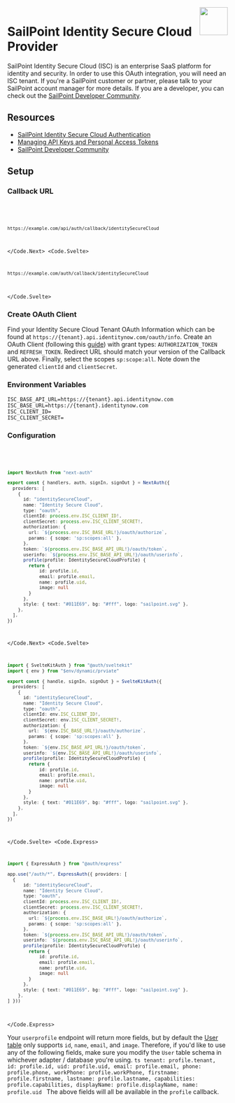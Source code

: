 
<img align="right" src="/img/providers/sailpoint.svg" height="64" width="64" />

# SailPoint Identity Secure Cloud Provider

SailPoint Identity Secure Cloud (ISC) is an enterprise SaaS platform for identity and security. In order to use this OAuth integration, you will need an ISC tenant. If you're a SailPoint customer or partner, please talk to your SailPoint account manager for more details. If you are a developer, you can check out the [SailPoint Developer Community](https://developer.sailpoint.com/discuss/). 

## Resources

- [SailPoint Identity Secure Cloud Authentication](https://developer.sailpoint.com/docs/api/authentication#choose-authorization-grant-flow)
- [Managing API Keys and Personal Access Tokens](https://documentation.sailpoint.com/saas/help/common/api_keys.html?h=oauth+client#creating-an-api-key)
- [SailPoint Developer Community](https://developer.sailpoint.com/discuss/)

## Setup

### Callback URL

<Code>
  <Code.Next>

```bash
https://example.com/api/auth/callback/identitySecureCloud
```

  </Code.Next>
  <Code.Svelte>

```bash
https://example.com/auth/callback/identitySecureCloud
```

  </Code.Svelte>
</Code>

### Create OAuth Client

Find your Identity Secure Cloud Tenant OAuth Information which can be found at `https://{tenant}.api.identitynow.com/oauth/info`. Create an OAuth Client (following this [guide](https://documentation.sailpoint.com/saas/help/common/api_keys.html?h=oauth+client#creating-an-api-key)) with grant types: `AUTHORIZATION_TOKEN` and `REFRESH_TOKEN`. Redirect URL should match your version of the Callback URL above. Finally, select the scopes `sp:scope:all`. Note down the generated `clientId` and `clientSecret`.

### Environment Variables

```
ISC_BASE_API_URL=https://{tenant}.api.identitynow.com
ISC_BASE_URL=https://{tenant}.identitynow.com
ISC_CLIENT_ID=
ISC_CLIENT_SECRET=
```

### Configuration

<Code>
  <Code.Next>

```ts filename="/auth.ts"
import NextAuth from "next-auth"

export const { handlers, auth, signIn, signOut } = NextAuth({
  providers: [
    {
      id: "identitySecureCloud",
      name: "Identity Secure Cloud",
      type: "oauth",
      clientId: process.env.ISC_CLIENT_ID!,
      clientSecret: process.env.ISC_CLIENT_SECRET!,
      authorization: {
        url: `${process.env.ISC_BASE_URL!}/oauth/authorize`,
        params: { scope: 'sp:scopes:all' },
      },
      token: `${process.env.ISC_BASE_API_URL!}/oauth/token`,
      userinfo: `${process.env.ISC_BASE_API_URL!}/oauth/userinfo`,
      profile(profile: IdentitySecureCloudProfile) {
        return {
            id: profile.id,
            email: profile.email,
            name: profile.uid,
            image: null
        }
      },
      style: { text: "#011E69", bg: "#fff", logo: "sailpoint.svg" },
    },
  ],
})
```

  </Code.Next>
  <Code.Svelte>

```ts filename="/src/auth.ts"
import { SvelteKitAuth } from "@auth/sveltekit"
import { env } from "$env/dynamic/prviate"

export const { handle, signIn, signOut } = SvelteKitAuth({
  providers: [
    {
      id: "identitySecureCloud",
      name: "Identity Secure Cloud",
      type: "oauth",
      clientId: env.ISC_CLIENT_ID!,
      clientSecret: env.ISC_CLIENT_SECRET!,
      authorization: {
        url: `${env.ISC_BASE_URL!}/oauth/authorize`,
        params: { scope: 'sp:scopes:all' },
      },
      token: `${env.ISC_BASE_API_URL!}/oauth/token`,
      userinfo: `${env.ISC_BASE_API_URL!}/oauth/userinfo`,
      profile(profile: IdentitySecureCloudProfile) {
        return {
            id: profile.id,
            email: profile.email,
            name: profile.uid,
            image: null
        }
      },
      style: { text: "#011E69", bg: "#fff", logo: "sailpoint.svg" },
    },
  ],
})
```

  </Code.Svelte>
  <Code.Express>

```ts filename="/src/app.ts"
import { ExpressAuth } from "@auth/express"

app.use("/auth/*", ExpressAuth({ providers: [
  {
      id: "identitySecureCloud",
      name: "Identity Secure Cloud",
      type: "oauth",
      clientId: process.env.ISC_CLIENT_ID!,
      clientSecret: process.env.ISC_CLIENT_SECRET!,
      authorization: {
        url: `${process.env.ISC_BASE_URL!}/oauth/authorize`,
        params: { scope: 'sp:scopes:all' },
      },
      token: `${process.env.ISC_BASE_API_URL!}/oauth/token`,
      userinfo: `${process.env.ISC_BASE_API_URL!}/oauth/userinfo`,
      profile(profile: IdentitySecureCloudProfile) {
        return {
            id: profile.id,
            email: profile.email,
            name: profile.uid,
            image: null
        }
      },
      style: { text: "#011E69", bg: "#fff", logo: "sailpoint.svg" },
    },
] }))
```

  </Code.Express>
</Code>

Your `userprofile` endpoint will return more fields, but by default the [User table](https://authjs.dev/getting-started/database#models) only supports `id`, `name`, `email`, and `image`. Therefore, if you'd like to use any of the following fields, make sure you modify the `User` table schema in whichever adapter / database you're using.
	```ts
	tenant: profile.tenant,
	id: profile.id,
	uid: profile.uid,
	email: profile.email,
	phone: profile.phone,
	workPhone: profile.workPhone,
	firstname: profile.firstname,
	lastname: profile.lastname,
	capabilities: profile.capabilities,
	displayName: profile.displayName,
	name: profile.uid
	```
The above fields will all be available in the `profile` callback.
